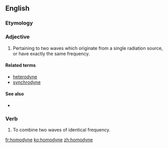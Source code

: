 ==English==

===Etymology===
{{confix|homo|dyne|lang=en}}

===Adjective===
{{en-adj|-}}

# {{context|physics|of radiation|lang=en}} Pertaining to two waves which originate from a single radiation source, or have exactly the same frequency.

====Related terms====
* [[heterodyne]]
* [[synchrodyne]]

====See also====
* {{pedialite|heterodyne detection}}

===Verb===
{{en-verb|homodyn|ing}}

# To combine two waves of identical frequency.

[[fr:homodyne]]
[[ko:homodyne]]
[[zh:homodyne]]
